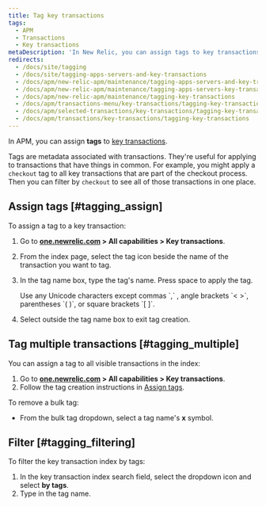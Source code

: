 ```yaml
---
title: Tag key transactions
tags:
  - APM
  - Transactions
  - Key transactions
metaDescription: 'In New Relic, you can assign tags to key transactions to group similar transactions together. This makes them easier to find and analyze.'
redirects:
  - /docs/site/tagging
  - /docs/site/tagging-apps-servers-and-key-transactions
  - /docs/apm/new-relic-apm/maintenance/tagging-apps-servers-and-key-transactions
  - /docs/apm/new-relic-apm/maintenance/tagging-apps-servers-key-transactions
  - /docs/apm/new-relic-apm/maintenance/tagging-key-transactions
  - /docs/apm/transactions-menu/key-transactions/tagging-key-transactions
  - /docs/apm/selected-transactions/key-transactions/tagging-key-transactions
  - /docs/apm/transactions/key-transactions/tagging-key-transactions
---
```


In APM, you can assign **tags** to [key transactions](/docs/apm/transactions/key-transactions/key-transactions-tracking-important-transactions-or-events).

Tags are metadata associated with transactions. They're useful for applying to transactions that have things in common. For example, you might apply a `checkout` tag to all key transactions that are part of the checkout process. Then you can filter by `checkout` to see all of those transactions in one place.

## Assign tags [#tagging_assign]

To assign a tag to a key transaction:

1. Go to **[one.newrelic.com](https://one.newrelic.com/all-capabilities) > All capabilities > Key transactions**.
2. From the index page, select the tag <Icon name="fe-tag"/>
   icon beside the name of the transaction you want to tag.
3. In the tag name box, type the tag's name. Press space to apply the tag.

   <Callout variant="tip">
     Use any Unicode characters except commas `,` , angle brackets `< >`, parentheses `( )`, or square brackets `[ ]`.
   </Callout>
4. Select outside the tag name box to exit tag creation.

## Tag multiple transactions [#tagging_multiple]

You can assign a tag to all visible transactions in the index:

1. Go to **[one.newrelic.com](https://one.newrelic.com/all-capabilities) > All capabilities > Key transactions**.
2. Follow the tag creation instructions in [Assign tags](#tagging_assign).

To remove a bulk tag:

* From the bulk tag dropdown, select a tag name's **x** symbol.

## Filter [#tagging_filtering]

To filter the key transaction index by tags:

1. In the key transaction index search field, select the <Icon name="fe-chevron-down"/> dropdown icon and select **by tags**.
2. Type in the tag name.

